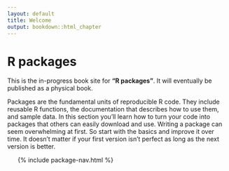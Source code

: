 ```yaml
---
layout: default
title: Welcome
output: bookdown::html_chapter
---
```


# R packages

This is the in-progress book site for __"R packages"__. It will eventually be published as a physical book. 

Packages are the fundamental units of reproducible R code. They include reusable R functions, the documentation that describes how to use them, and sample data. In this section you'll learn how to turn your code into packages that others can easily download and use. Writing a package can seem overwhelming at first. So start with the basics and improve it over time. It doesn't matter if your first version isn't perfect as long as the next version is better.

<ul class="toc">
  {% include package-nav.html %}
</ul>

